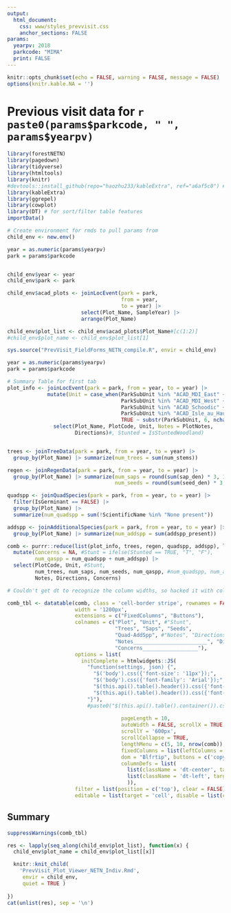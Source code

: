 ```yaml
---
output: 
  html_document:
    css: www/styles_prevvisit.css
    anchor_sections: FALSE
params:
  yearpv: 2018
  parkcode: "MIMA"
  print: FALSE
---
```

```r
knitr::opts_chunk$set(echo = FALSE, warning = FALSE, message = FALSE)
options(knitr.kable.NA = '')
```

# Previous visit data for `r paste0(params$parkcode, " ", params$yearpv)` {.tabset .tabset-pills}
```r
library(forestNETN)
library(pagedown)
library(tidyverse)
library(htmltools)
library(knitr)
#devtools::install_github(repo="haozhu233/kableExtra", ref="a6af5c0") # for collapse_rows()
library(kableExtra)
library(ggrepel)
library(cowplot)
library(DT) # for sort/filter table features
importData()
```

```r
# Create environment for rmds to pull params from
child_env <- new.env()

year = as.numeric(params$yearpv)
park = params$parkcode


child_env$year <- year
child_env$park <- park

child_env$acad_plots <- joinLocEvent(park = park, 
                                     from = year, 
                                     to = year) |> 
                        select(Plot_Name, SampleYear) |> 
                        arrange(Plot_Name)

child_env$plot_list <- child_env$acad_plots$Plot_Name#[c(1:2)]
#child_env$plot_name <- child_env$plot_list[1]

sys.source("PrevVisit_FieldForms_NETN_compile.R", envir = child_env)
```


```r
year = as.numeric(params$yearpv)
park = params$parkcode

# Summary Table for first tab
plot_info <- joinLocEvent(park = park, from = year, to = year) |> 
             mutate(Unit = case_when(ParkSubUnit %in% "ACAD_MDI_East" ~ "East",
                                     ParkSubUnit %in% "ACAD_MDI_West" ~ "West",
                                     ParkSubUnit %in% "ACAD_Schoodic" ~ "Schoodic",
                                     ParkSubUnit %in% "ACAD_Isle_au_Haut" ~ "IAH", 
                                     TRUE ~ substr(ParkSubUnit, 6, nchar(ParkSubUnit)))) |> 
               select(Plot_Name, PlotCode, Unit, Notes = PlotNotes, 
                      Directions)#, Stunted = IsStuntedWoodland)  


trees <- joinTreeData(park = park, from = year, to = year) |> 
  group_by(Plot_Name) |> summarize(num_trees = sum(num_stems))

regen <- joinRegenData(park = park, from = year, to = year) |> 
  group_by(Plot_Name) |> summarize(num_saps = round(sum(sap_den) * 3, 1),
                                   num_seeds = round(sum(seed_den) * 3, 1))

quadspp <- joinQuadSpecies(park = park, from = year, to = year) |> 
  filter(IsGerminant == FALSE) |> 
  group_by(Plot_Name) |> 
  summarize(num_quadspp = sum(!ScientificName %in% "None present"))

addspp <- joinAdditionalSpecies(park = park, from = year, to = year) |> 
  group_by(Plot_Name) |> summarize(num_addspp = sum(addspp_present))

comb <- purrr::reduce(list(plot_info, trees, regen, quadspp, addspp), left_join, by = "Plot_Name") |> 
  mutate(Concerns = NA, #Stunt = ifelse(Stunted == TRUE, "T", "F"),
         num_qaspp = num_quadspp + num_addspp) |> 
  select(PlotCode, Unit, #Stunt, 
         num_trees, num_saps, num_seeds, num_qaspp, #num_quadspp, num_addspp, 
         Notes, Directions, Concerns)

# Couldn't get dt to recognize the column widths, so hacked it with colnames. 

comb_tbl <- datatable(comb, class = 'cell-border stripe', rownames = FALSE,
                      width = '1200px',
                      extensions = c("FixedColumns", "Buttons"),
                      colnames = c("Plot", "Unit", #"Stunt", 
                                   "Trees", "Saps", "Seeds",
                                   "Quad-AddSpp", #"Notes", "Directions", "Concerns"),
                                   "Notes________________________", "Directions_______________________",
                                   "Concerns__________________"),
                      options = list(       
                        initComplete = htmlwidgets::JS(
                          "function(settings, json) {",
                            "$('body').css({'font-size': '11px'});",
                            "$('body').css({'font-family': 'Arial'});",
                            "$(this.api().table().header()).css({'font-size': '11px'});",
                            "$(this.api().table().header()).css({'font-family': 'Arial'});",
                          "}"),
                          #paste0("$(this.api().table().container()).css({'font-size': 12px;})}")),
                            
                                     pageLength = 10,
                                     autoWidth = FALSE, scrollX = TRUE,
                                     scrollY = '600px',
                                     scrollCollapse = TRUE,
                                     lengthMenu = c(5, 10, nrow(comb)),
                                     fixedColumns = list(leftColumns = 1),
                                     dom = "Blfrtip", buttons = c('copy', 'csv', 'print'),
                                     columnDefs = list(
                                       list(className = 'dt-center', targets = 0:5),
                                       list(className = 'dt-left', targets = 6:8)
                                       )),
                      filter = list(position = c('top'), clear = FALSE),
                      editable = list(target = 'cell', disable = list(columns = 0:7))) 

```

## Summary {.tabset}
```r
suppressWarnings(comb_tbl)
```

```r
res <- lapply(seq_along(child_env$plot_list), function(x) {
  child_env$plot_name = child_env$plot_list[[x]]

  knitr::knit_child(
    'PrevVisit_Plot_Viewer_NETN_Indiv.Rmd', 
     envir = child_env,
     quiet = TRUE )
  
})
cat(unlist(res), sep = '\n')
```

